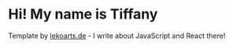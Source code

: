 # Hi! My name is Tiffany

Template by [lekoarts.de](https://www.lekoarts.de?utm_source=cara&utm_medium=Starter) - I write about JavaScript and React there!

